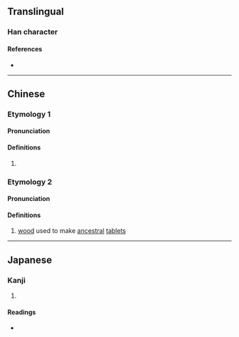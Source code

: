 {{character info}}
==Translingual==

===Han character===
{{Han char|rn=9|rad=人|as=10|sn=12|four=|canj=OMWD|ids=⿰亻栗}}

====References====
* {{Han ref|kx=0112.220|dkj=00942|hdz=10202.010|uh=5088|ud=20616}}

----

==Chinese==

===Etymology 1===
{{zh-forms|alt=𤠫}}

====Pronunciation====
{{zh-pron
|m=lì
|c=leot6
|mn=xm,qz:li̍t/zz,tw:le̍k
|mn-t=liag8/liêg8
|w=5liq
|cat=
}}

====Definitions====
{{zh-hanzi}}

# {{zh-only|傈僳|[[Lisu]]}}

===Etymology 2===
{{zh-forms|alt=栗}}

====Pronunciation====
{{zh-pron
|m=lì
|c=leot6
|cat=n
}}

====Definitions====
{{zh-hanzi}}

# {{zh-hg}} [[wood]] used to make [[ancestral]] [[tablet]]s

----

==Japanese==

===Kanji===
{{ja-kanji|grade=|rs=人10}}

# {{rfdef|ja|sort=人10}}

====Readings====
* {{ja-readings|on=[[りつ]] (ritsu), [[りち]] (richi)|kun=}}